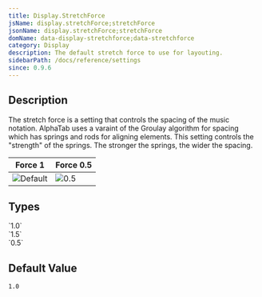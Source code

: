 ```yaml
---
title: Display.StretchForce
jsName: display.stretchForce;stretchForce
jsonName: display.stretchForce;stretchForce
domName: data-display-stretchforce;data-stretchforce
category: Display
description: The default stretch force to use for layouting. 
sidebarPath: /docs/reference/settings
since: 0.9.6
---
```



## Description

The stretch force is a setting that controls the spacing of the music notation. AlphaTab uses a varaint of the Groulay algorithm for spacing which has springs and rods for 
aligning elements. This setting controls the "strength" of the springs. The stronger the springs, the wider the spacing. 

| Force 1                                                      | Force 0.5                                             |
|--------------------------------------------------------------|-------------------------------------------------------|
| ![Default](/img/reference/property/stretchforce-default.png) | ![0.5](/img/reference/property/stretchforce-half.png) |

<PropertyDescription metadata={metadata} />

## Types

<TypeTable>
    <TypeRow name="float" type="all">
        `1.0`<br />
        `1.5`<br />
        `0.5`<br />
    </TypeRow>
</TypeTable>

## Default Value

`1.0`